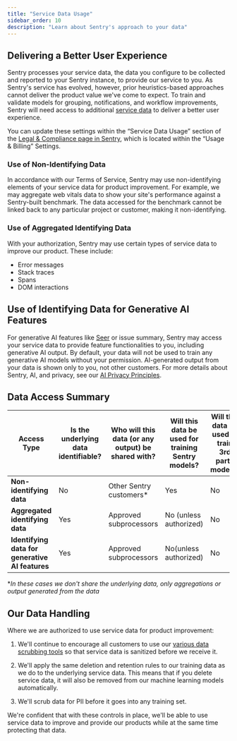 ```yaml
---
title: "Service Data Usage"
sidebar_order: 10
description: "Learn about Sentry's approach to your data"
---
```


## Delivering a Better User Experience

Sentry processes your service data, the data you configure to be collected and reported to your Sentry instance, to provide our service to you. As Sentry's service has evolved, however, prior heuristics-based approaches cannot deliver the product value we've come to expect. To train and validate models for grouping, notifications, and workflow improvements, Sentry will need access to additional [service data](https://blog.sentry.io/terms-of-service-update/) to deliver a better user experience.

You can update these settings within the “Service Data Usage” section of the [Legal & Compliance page in Sentry](https://sentry.io/orgredirect/organizations/:orgslug/settings/legal/), which is located within the “Usage & Billing” Settings.

### Use of Non-Identifying Data

In accordance with our Terms of Service, Sentry may use non-identifying elements of your service data for product improvement. For example, we may aggregate web vitals data to show your site's performance against a Sentry-built benchmark. The data accessed for the benchmark cannot be linked back to any particular project or customer, making it non-identifying.

### Use of Aggregated Identifying Data

With your authorization, Sentry may use certain types of service data to improve our product. These include:

- Error messages
- Stack traces
- Spans
- DOM interactions

## Use of Identifying Data for Generative AI Features

For generative AI features like [Seer](/product/ai-in-sentry/seer/) or issue summary, Sentry may access your service data to provide feature functionalities to you, including generative AI output. By default, your data will not be used to train any generative AI models without your permission. AI-generated output from your data is shown only to you, not other customers. For more details about Sentry, AI, and privacy, see our [AI Privacy Principles](/product/ai-in-sentry/ai-privacy-and-security/).

## Data Access Summary

| **Access Type**                                 | **Is the underlying data identifiable?** | **Who will this data (or any output) be shared with?** | **Will this data be used for training Sentry models?** | **Will this data be used to train 3rd party models?** |
| ----------------------------------------------- | ---------------------------------------- | ------------------------------------------------------ | ------------------------------------------------------ | ----------------------------------------------------- |
| **Non-identifying data**                        | No                                       | Other Sentry customers\*                               | Yes                                                    | No                                                    |
| **Aggregated identifying data**                 | Yes                                      | Approved subprocessors                                 | No (unless authorized)                                    | No                                                    |
| **Identifying data for generative AI features** | Yes                                      | Approved subprocessors                                 | No(unless authorized)                                                       | No                                                    |

\*_In these cases we don't share the underlying data, only aggregations or output generated from the data_

## Our Data Handling

Where we are authorized to use service data for product improvement:

1. We'll continue to encourage all customers to use our [various data scrubbing tools](/security-legal-pii/scrubbing/) so that service data is sanitized before we receive it.

2. We'll apply the same deletion and retention rules to our training data as we do to the underlying service data. This means that if you delete service data, it will also be removed from our machine learning models automatically.

3. We'll scrub data for PII before it goes into any training set.

We're confident that with these controls in place, we'll be able to use service data to improve and provide our products while at the same time protecting that data.
